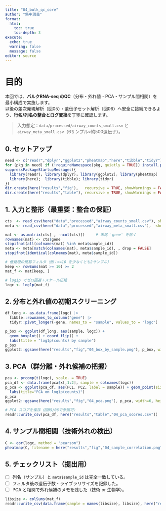 ```yaml
---
title: "04_bulk_qc_core"
author: "集中講義"
format:
  html:
    toc: true
    toc-depth: 3
execute:
  echo: true
  warning: false
  message: false
editor: source
---
```


# 目的
本回では、**バルクRNA-seq のQC**（分布・外れ値・PCA・サンプル間相関）を最小構成で実施します。  
以後の差次発現解析（回05）・遺伝子セット解析（回06）へ安全に接続できるよう、**行名/列名の整合とログ変換**を丁寧に確認します。

> 入力想定：`data/processed/airway_counts_small.csv` と `airway_meta_small.csv`（6サンプル×約500遺伝子）。

## 0. セットアップ
```r
need <- c("readr","dplyr","ggplot2","pheatmap","here","tibble","tidyr")
for (pkg in need) if (!requireNamespace(pkg, quietly = TRUE)) install.packages(pkg)
suppressPackageStartupMessages({
  library(readr); library(dplyr); library(ggplot2); library(pheatmap)
  library(here);  library(tibble); library(tidyr)
})
dir.create(here("results","fig"),   recursive = TRUE, showWarnings = FALSE)
dir.create(here("results","table"), recursive = TRUE, showWarnings = FALSE)
```

## 1. 入力と整形（**最重要：整合の保証**）
```r
cts  <- read_csv(here("data","processed","airway_counts_small.csv"), show_col_types = FALSE)
meta <- read_csv(here("data","processed","airway_meta_small.csv"),  show_col_types = FALSE)

mat <- as.matrix(cts[ , -ncol(cts)])     # 末尾 'gene' を除く
rownames(mat) <- cts$gene
stopifnot(all(colnames(mat) %in% meta$sample_id))
meta <- meta[match(colnames(mat), meta$sample_id), , drop = FALSE]
stopifnot(identical(colnames(mat), meta$sample_id))

# 低発現の簡易フィルタ（例：>=10 を少なくとも2サンプル）
keep <- rowSums(mat >= 10) >= 2
mat_f <- mat[keep, ]

# log1p でゼロ回避＋スケール圧縮
logc <- log1p(mat_f)
```

## 2. 分布と外れ値の初期スクリーニング
```r
df_long <- as.data.frame(logc) |>
  tibble::rownames_to_column("gene") |>
  tidyr::pivot_longer(-gene, names_to = "sample", values_to = "logc")

p_box <- ggplot(df_long, aes(sample, logc)) +
  geom_boxplot() + coord_flip() +
  labs(title = "log1p(counts) by sample")
p_box
ggplot2::ggsave(here("results","fig","04_box_by_sample.png"), p_box, width=7, height=5)
```

## 3. PCA（群分離・外れ候補の把握）
```r
pca <- prcomp(t(logc), scale. = TRUE)
pca_df <- data.frame(pca$x[,1:2], sample = colnames(logc))
p_pca <- ggplot(pca_df, aes(PC1, PC2, label = sample)) + geom_point(size=2) + geom_text(vjust=-0.7) +
  labs(title="PCA on log1p(counts)")
p_pca
ggplot2::ggsave(here("results","fig","04_pca.png"), p_pca, width=6, height=5)

# PCA スコアを保存（回05/06で参照可）
readr::write_csv(pca_df, here("results","table","04_pca_scores.csv"))
```

## 4. サンプル間相関（技術外れの検出）
```r
C <- cor(logc, method = "pearson")
pheatmap(C, filename = here("results","fig","04_sample_correlation.png"))
```

## 5. チェックリスト（提出用）
- [ ] 列名（サンプル）と `meta$sample_id` は完全一致している。  
- [ ] フィルタ後の遺伝子数・ライブラリサイズを記録した。  
- [ ] PCA と相関で外れ候補のメモを残した（技術 or 生物学）。
```r
libsize <- colSums(mat_f)
readr::write_csv(data.frame(sample = names(libsize), libsize), here("results","table","04_libsize.csv"))
```
